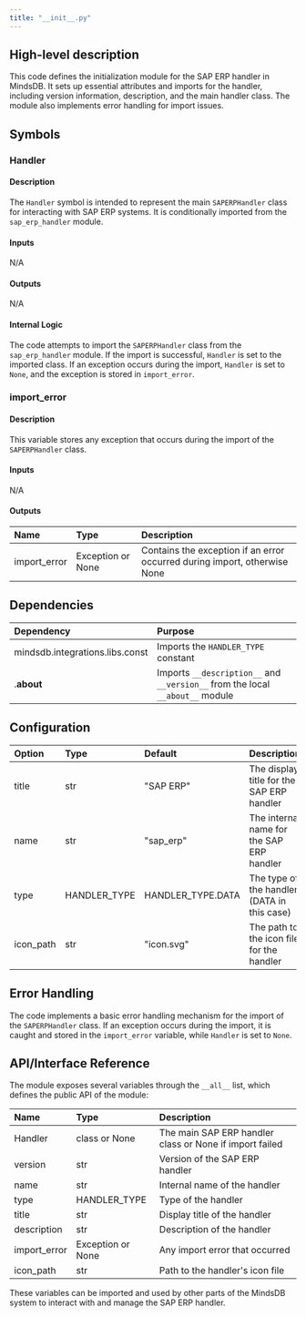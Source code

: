 ```yaml
---
title: "__init__.py"
---
```


## High-level description
This code defines the initialization module for the SAP ERP handler in MindsDB. It sets up essential attributes and imports for the handler, including version information, description, and the main handler class. The module also implements error handling for import issues.

## Symbols

### Handler
#### Description
The `Handler` symbol is intended to represent the main `SAPERPHandler` class for interacting with SAP ERP systems. It is conditionally imported from the `sap_erp_handler` module.

#### Inputs
N/A

#### Outputs
N/A

#### Internal Logic
The code attempts to import the `SAPERPHandler` class from the `sap_erp_handler` module. If the import is successful, `Handler` is set to the imported class. If an exception occurs during the import, `Handler` is set to `None`, and the exception is stored in `import_error`.

### import_error
#### Description
This variable stores any exception that occurs during the import of the `SAPERPHandler` class.

#### Inputs
N/A

#### Outputs
| Name | Type | Description |
|:-----|:-----|:------------|
| import_error | Exception or None | Contains the exception if an error occurred during import, otherwise None |

## Dependencies
| Dependency | Purpose |
|:-----------|:--------|
| mindsdb.integrations.libs.const | Imports the `HANDLER_TYPE` constant |
| .__about__ | Imports `__description__` and `__version__` from the local `__about__` module |

## Configuration
| Option | Type | Default | Description |
|:-------|:-----|:--------|:------------|
| title | str | "SAP ERP" | The display title for the SAP ERP handler |
| name | str | "sap_erp" | The internal name for the SAP ERP handler |
| type | HANDLER_TYPE | HANDLER_TYPE.DATA | The type of the handler (DATA in this case) |
| icon_path | str | "icon.svg" | The path to the icon file for the handler |

## Error Handling
The code implements a basic error handling mechanism for the import of the `SAPERPHandler` class. If an exception occurs during the import, it is caught and stored in the `import_error` variable, while `Handler` is set to `None`.

## API/Interface Reference
The module exposes several variables through the `__all__` list, which defines the public API of the module:

| Name | Type | Description |
|:-----|:-----|:------------|
| Handler | class or None | The main SAP ERP handler class or None if import failed |
| version | str | Version of the SAP ERP handler |
| name | str | Internal name of the handler |
| type | HANDLER_TYPE | Type of the handler |
| title | str | Display title of the handler |
| description | str | Description of the handler |
| import_error | Exception or None | Any import error that occurred |
| icon_path | str | Path to the handler's icon file |

These variables can be imported and used by other parts of the MindsDB system to interact with and manage the SAP ERP handler.